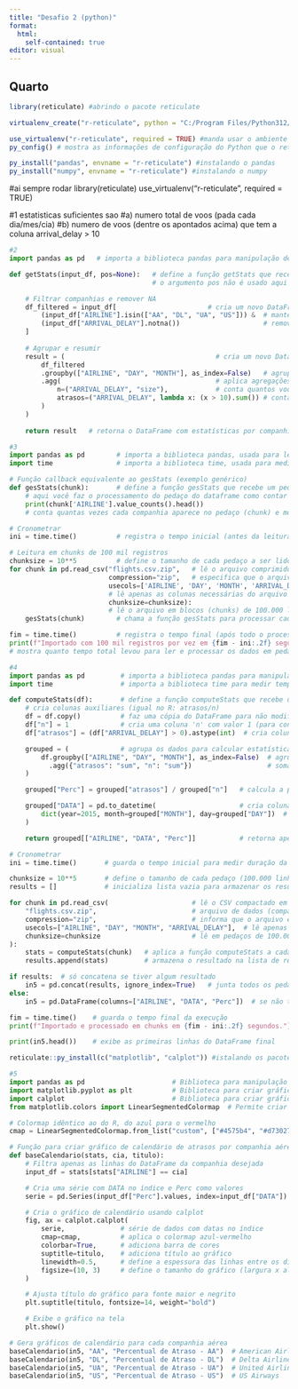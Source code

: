 ---
title: "Desafio 2 (python)"
format:
  html: 
    self-contained: true
editor: visual
---

## Quarto

```{r}
library(reticulate) #abrindo o pacote reticulate
```

```{r}
virtualenv_create("r-reticulate", python = "C:/Program Files/Python312/python.exe") #criando um ambiente virtual pra usar python
```

```{r}
use_virtualenv("r-reticulate", required = TRUE) #manda usar o ambiente virtual criado
py_config() # mostra as informações de configuração do Python que o reticulate está usando  
```

```{r}
py_install("pandas", envname = "r-reticulate") #instalando o pandas
py_install("numpy", envname = "r-reticulate") #instalando o numpy
```

#ai sempre rodar library(reticulate) use_virtualenv("r-reticulate", required = TRUE)

#1 estatisticas suficientes sao #a) numero total de voos (pada cada dia/mes/cia) #b) numero de voos (dentre os apontados acima) que tem a coluna arrival_delay \> 10

```{python}
#2
import pandas as pd   # importa a biblioteca pandas para manipulação de dados

def getStats(input_df, pos=None):   # define a função getStats que recebe um DataFrame de entrada (input_df)
                                    # o argumento pos não é usado aqui (pode servir em leitura em chunks)

    # Filtrar companhias e remover NA
    df_filtered = input_df[                       # cria um novo DataFrame filtrado
        (input_df["AIRLINE"].isin(["AA", "DL", "UA", "US"])) &  # mantém apenas as companhias desejadas
        (input_df["ARRIVAL_DELAY"].notna())                     # remove linhas onde ARRIVAL_DELAY é NA
    ]
    
    # Agrupar e resumir
    result = (                                      # cria um novo DataFrame resumido
        df_filtered
        .groupby(["AIRLINE", "DAY", "MONTH"], as_index=False)   # agrupa por companhia, dia e mês
        .agg(                                       # aplica agregações nos grupos
            n=("ARRIVAL_DELAY", "size"),            # conta quantos voos existem em cada grupo (número de linhas)
            atrasos=("ARRIVAL_DELAY", lambda x: (x > 10).sum()) # conta quantos atrasos > 10 minutos em cada grupo
        )
    )
    
    return result   # retorna o DataFrame com estatísticas por companhia/dia/mês

```

```{python}
#3
import pandas as pd        # importa a biblioteca pandas, usada para leitura e manipulação de dados
import time                # importa a biblioteca time, usada para medir o tempo de execução

# Função callback equivalente ao gesStats (exemplo genérico)
def gesStats(chunk):       # define a função gesStats que recebe um pedaço (chunk) do DataFrame
    # aqui você faz o processamento do pedaço do dataframe como contar os valores de AIRLINES
    print(chunk['AIRLINE'].value_counts().head())  
    # conta quantas vezes cada companhia aparece no pedaço (chunk) e mostra apenas os 5 primeiros

# Cronometrar
ini = time.time()          # registra o tempo inicial (antes da leitura e processamento)

# Leitura em chunks de 100 mil registros
chunksize = 10**5          # define o tamanho de cada pedaço a ser lido do CSV (100.000 linhas)
for chunk in pd.read_csv("flights.csv.zip",   # lê o arquivo comprimido em ZIP
                         compression="zip",   # especifica que o arquivo está compactado em ZIP
                         usecols=['AIRLINE', 'DAY', 'MONTH', 'ARRIVAL_DELAY'],  
                         # lê apenas as colunas necessárias do arquivo
                         chunksize=chunksize):  
                         # lê o arquivo em blocos (chunks) de 100.000 linhas por vez
    gesStats(chunk)        # chama a função gesStats para processar cada pedaço lido

fim = time.time()          # registra o tempo final (após todo o processamento)
print(f"Importado com 100 mil registros por vez em {fim - ini:.2f} segundos.")  
# mostra quanto tempo total levou para ler e processar os dados em pedaços
```

```{python}
#4
import pandas as pd         # importa a biblioteca pandas para manipulação de dados
import time                 # importa a biblioteca time para medir tempo de execução

def computeStats(df):       # define a função computeStats que recebe um DataFrame (df)
    # cria colunas auxiliares (igual no R: atrasos/n)
    df = df.copy()          # faz uma cópia do DataFrame para não modificar o original
    df["n"] = 1             # cria uma coluna 'n' com valor 1 (para contar linhas)
    df["atrasos"] = (df["ARRIVAL_DELAY"] > 0).astype(int)  # cria coluna binária (1 se atraso > 0, senão 0)

    grouped = (             # agrupa os dados para calcular estatísticas
        df.groupby(["AIRLINE", "DAY", "MONTH"], as_index=False)  # agrupa por companhia, dia e mês
          .agg({"atrasos": "sum", "n": "sum"})                   # soma total de atrasos e total de voos
    )

    grouped["Perc"] = grouped["atrasos"] / grouped["n"]   # calcula a porcentagem de atrasos

    grouped["DATA"] = pd.to_datetime(                     # cria coluna de datas reais
        dict(year=2015, month=grouped["MONTH"], day=grouped["DAY"])  # monta a data a partir de ano fixo + mês + dia
    )

    return grouped[["AIRLINE", "DATA", "Perc"]]           # retorna apenas as colunas relevantes

# Cronometrar
ini = time.time()       # guarda o tempo inicial para medir duração da execução

chunksize = 10**5       # define o tamanho de cada pedaço (100.000 linhas) a ser lido do CSV
results = []            # inicializa lista vazia para armazenar os resultados dos chunks

for chunk in pd.read_csv(                     # lê o CSV compactado em pedaços (chunks)
    "flights.csv.zip",                        # arquivo de dados (compactado em zip)
    compression="zip",                        # informa que o arquivo está zipado
    usecols=["AIRLINE", "DAY", "MONTH", "ARRIVAL_DELAY"],  # lê apenas colunas necessárias
    chunksize=chunksize                       # lê em pedaços de 100.000 linhas
):
    stats = computeStats(chunk)   # aplica a função computeStats a cada pedaço lido
    results.append(stats)         # armazena o resultado na lista de resultados

if results:  # só concatena se tiver algum resultado
    in5 = pd.concat(results, ignore_index=True)   # junta todos os pedaços em um único DataFrame
else:
    in5 = pd.DataFrame(columns=["AIRLINE", "DATA", "Perc"])  # se não tiver dados, cria DataFrame vazio

fim = time.time()    # guarda o tempo final da execução
print(f"Importado e processado em chunks em {fim - ini:.2f} segundos.")  # mostra quanto tempo levou

print(in5.head())    # exibe as primeiras linhas do DataFrame final


```

```{r}
reticulate::py_install(c("matplotlib", "calplot")) #istalando os pacotes de python (alem do pandas) que vamos usar a seguir
```

```{python}
#5
import pandas as pd                      # Biblioteca para manipulação de dados (DataFrames e séries)
import matplotlib.pyplot as plt          # Biblioteca para criar gráficos
import calplot                           # Biblioteca para criar gráficos de calendário
from matplotlib.colors import LinearSegmentedColormap  # Permite criar colormaps (gradientes de cores) personalizados

# Colormap idêntico ao do R, do azul para o vermelho
cmap = LinearSegmentedColormap.from_list("custom", ["#4575b4", "#d73027"])

# Função para criar gráfico de calendário de atrasos por companhia aérea
def baseCalendario(stats, cia, titulo):
    # Filtra apenas as linhas do DataFrame da companhia desejada
    input_df = stats[stats["AIRLINE"] == cia]

    # Cria uma série com DATA no índice e Perc como valores
    serie = pd.Series(input_df["Perc"].values, index=input_df["DATA"])

    # Cria o gráfico de calendário usando calplot
    fig, ax = calplot.calplot(
        serie,              # série de dados com datas no índice
        cmap=cmap,          # aplica o colormap azul-vermelho
        colorbar=True,      # adiciona barra de cores
        suptitle=titulo,    # adiciona título ao gráfico
        linewidth=0.5,      # define a espessura das linhas entre os dias
        figsize=(10, 3)     # define o tamanho do gráfico (largura x altura)
    )

    # Ajusta título do gráfico para fonte maior e negrito
    plt.suptitle(titulo, fontsize=14, weight="bold")

    # Exibe o gráfico na tela
    plt.show()

# Gera gráficos de calendário para cada companhia aérea
baseCalendario(in5, "AA", "Percentual de Atraso - AA")  # American Airlines
baseCalendario(in5, "DL", "Percentual de Atraso - DL")  # Delta Airlines
baseCalendario(in5, "UA", "Percentual de Atraso - UA")  # United Airlines
baseCalendario(in5, "US", "Percentual de Atraso - US")  # US Airways

```
